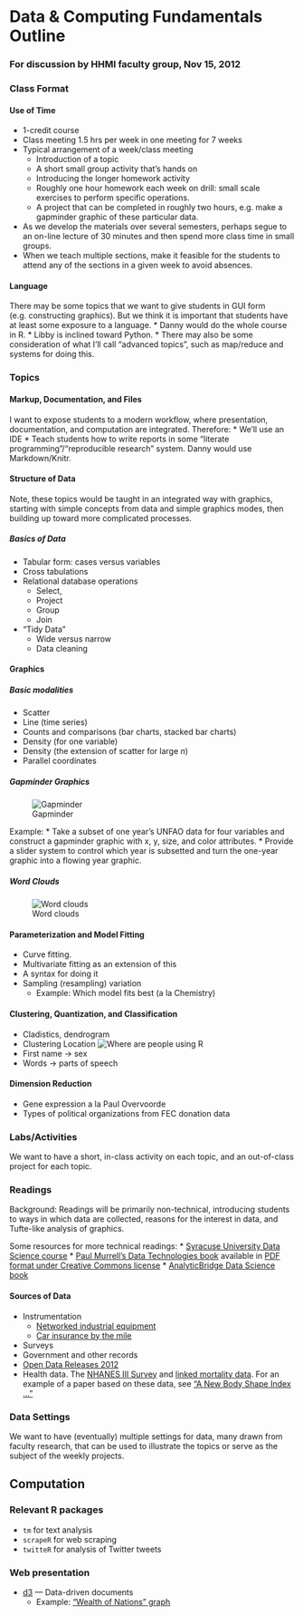 Data & Computing Fundamentals Outline
==========

### For discussion by HHMI faculty group, Nov 15, 2012

### Class Format

#### Use of Time
* 1-credit course
* Class meeting 1.5 hrs per week in one meeting for 7 weeks
* Typical arrangement of a week/class meeting
    * Introduction of a topic
    * A short small group activity that's hands on
    * Introducing the longer homework activity
    * Roughly one hour homework each week on drill: small scale exercises to perform specific operations.
    * A project that can be completed in roughly two hours, e.g. make a gapminder graphic of these particular data. 
* As we develop the materials over several semesters, perhaps segue to an on-line lecture of 30 minutes and then spend more class time in small groups.
* When we teach multiple sections, make it feasible for the students to attend any of the sections in a given week to avoid absences.


#### Language

There may be some topics that we want to give students in GUI form (e.g. constructing graphics).  But we think it is important that students have at least some exposure to a language.
* Danny would do the whole course in R.
* Libby is inclined toward Python.
* There may also be some consideration of what I'll call "advanced topics", such as map/reduce and systems for doing this.

### Topics

#### Markup, Documentation, and Files

I want to expose students to a modern workflow, where presentation, documentation, and computation are integrated.  Therefore:
* We'll use an IDE
* Teach students how to write reports in some "literate programming"/"reproducible research" system.  Danny would use Markdown/Knitr.

#### Structure of Data

Note, these topics would be taught in an integrated way with graphics, starting with simple concepts from data and simple graphics modes, then building up toward more complicated processes.

##### Basics of Data

* Tabular form: cases versus variables
* Cross tabulations
* Relational database operations
    * Select, 
    * Project 
    * Group
    * Join
* "Tidy Data"
    * Wide versus narrow
    * Data cleaning

#### Graphics

##### Basic modalities

* Scatter 
* Line (time series)
* Counts and comparisons (bar charts, stacked bar charts)
* Density (for one variable)
* Density (the extension of scatter for large $n$)
* Parallel coordinates

##### Gapminder Graphics

![Gapminder](http://www.gapminder.org/GapminderMedia/wp-uploads/images_front/gapminder_home_bg_3.jpg)

Example: 
* Take a subset of one year's UNFAO data for four variables and construct a gapminder graphic with x, y, size, and color attributes.
* Provide a slider system to control which year is subsetted and turn the one-year graphic into a flowing year graphic.

##### Word Clouds

![Word clouds](http://upload.wikimedia.org/wikipedia/commons/thumb/e/ec/Word_population_tagcloud_2011.png/350px-Word_population_tagcloud_2011.png)

#### Parameterization and Model Fitting

* Curve fitting.
* Multivariate fitting as an extension of this
* A syntax for doing it
* Sampling (resampling) variation
    * Example: Which model fits best (a la Chemistry)

#### Clustering, Quantization, and Classification

* Cladistics, dendrogram
* Clustering Location
![Where are people using R](http://rstudioblog.files.wordpress.com/2012/10/world.png?w=500&h=375)
* First name -> sex
* Words -> parts of speech

#### Dimension Reduction

* Gene expression a la Paul Overvoorde
* Types of political organizations from FEC donation data

### Labs/Activities

We want to have a short, in-class activity on each topic, and an out-of-class project for each topic.



### Readings

Background: Readings will be primarily non-technical, introducing students to ways in which data are collected, reasons for the interest in data, and Tufte-like analysis of graphics.

Some resources for more technical readings:
* [Syracuse University Data Science course](http://jsresearch.net/groups/teachdatascience/)
* [Paul Murrell's Data Technologies book](http://www.stat.auckland.ac.nz/~paul/ItDT/) available in [PDF format under Creative Commons license](http://www.stat.auckland.ac.nz/~paul/ItDT/itdt-2012-07-29.pdf)
* [AnalyticBridge Data Science book](http://www.analyticbridge.com/group/data-science/forum/topics/data-science-e-book-first-draft-available-for-download)

#### Sources of Data

* Instrumentation
    * [Networked industrial equipment](http://www.nytimes.com/2012/11/24/technology/internet/ge-looks-to-industry-for-the-next-digital-disruption.html?_r=0)
    * [Car insurance by the mile](http://bits.blogs.nytimes.com/2012/12/05/car-insurance-gets-personal/)
* Surveys 
* Government and other records
* [Open Data Releases 2012](http://www.theatlanticcities.com/technology/2012/12/best-open-data-releases-2012/4200/#)
* Health data.  The [NHANES III Survey](http://www.cdc.gov/nchs/nhanes/nh3data.htm) and [linked mortality data](http://www.cdc.gov/nchs/data_access/data_linkage/mortality/nhanes3_linkage.htm).  For an example of a paper based on these data, see ["A New Body Shape Index ..."](http://www.plosone.org/article/info%3Adoi/10.1371/journal.pone.0039504)


### Data Settings

We want to have (eventually) multiple settings for data, many drawn from faculty research, that can be used to illustrate the topics or serve as the subject of the weekly projects.

## Computation

### Relevant R packages
* `tm` for text analysis
* `scrapeR` for web scraping
* `twitteR` for analysis of Twitter tweets

### Web presentation
* [d3](http://d3js.org/) --- Data-driven documents
    * Example: ["Wealth of Nations" graph](http://bost.ocks.org/mike/nations/)